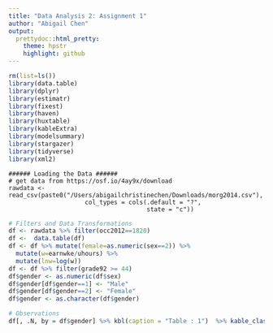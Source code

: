 ```yaml
---
title: "Data Analysis 2: Assignment 1"
author: "Abigail Chen"
output: 
  prettydoc::html_pretty:
    theme: hpstr
    highlight: github
---
```


```r
rm(list=ls())
library(data.table)
library(dplyr)
library(estimatr)
library(fixest)
library(haven)
library(huxtable)
library(kableExtra)
library(modelsummary)
library(stargazer)
library(tidyverse)
library(xml2)
```
```
###### Loading the Data ######
# get data from https://osf.io/4ay9x/download
rawdata <- read_csv(paste0("/Users/abigailchristinechen/Downloads/morg2014.csv"), 
                     col_types = cols(.default = "?", 
                                      state = "c"))
```  

```r
# Filters and Data Transformations
df <- rawdata %>% filter(occ2012==1820)
df <-  data.table(df)
df <- df %>% mutate(female=as.numeric(sex==2)) %>% 
  mutate(w=earnwke/uhours) %>%
  mutate(lnw=log(w))
df <- df %>% filter(grade92 >= 44)
df$gender <- as.numeric(df$sex)
df$gender[df$gender==1] <- "Male" 
df$gender[df$gender==2] <- "Female"
df$gender <- as.character(df$gender)
```
          
```r
# Observations
df[, .N, by = df$gender] %>% kbl(caption = "Table : 1")  %>% kable_classic(full_width=F)
```                                      
                                      
                                      
                                      
                                      